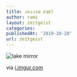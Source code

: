 ```yaml
---
title: ɹoɹɹıɯ ǝʞɐl
author: rami
layout: zeitgeist
categories:
publishedAt: '2010-10-20'
url: zeitgeist
---
```


![lake mirror](/assets/images/content/zeitgeist/lake-mirror.jpg)
  
via <a href="http://i.imgur.com/FG5vG.jpg">i.imgur.com</a>
